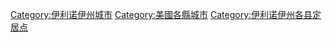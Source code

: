 
[[Category:伊利诺伊州城市|Category:伊利诺伊州城市]]
[[Category:美國各縣城市|Category:美國各縣城市]]
[[Category:伊利诺伊州各县定居点|Category:伊利诺伊州各县定居点]]